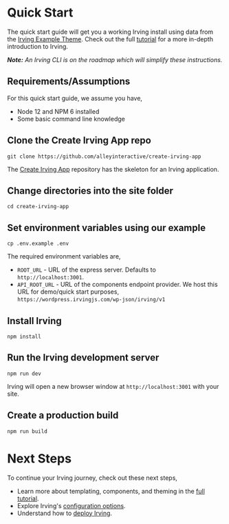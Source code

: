 <Meta title="Intro|Quick Start" />

# Quick Start
The quick start guide will get you a working Irving install using data from the [Irving Example Theme](?path=/docs/wordpress-example-theme--page). Check out the full [tutorial](/?path=/docs/tutorial-introduction--page) for a more in-depth introduction to Irving.

_**Note:** An Irving CLI is on the roadmap which will simplify these instructions._

## Requirements/Assumptions
For this quick start guide, we assume you have,
* Node 12 and NPM 6 installed
* Some basic command line knowledge

## Clone the Create Irving App repo
`git clone https://github.com/alleyinteractive/create-irving-app`

The [Create Irving App](https://github.com/alleyinteractive/create-irving-app) repository has the skeleton for an Irving application.

## Change directories into the site folder
`cd create-irving-app`

## Set environment variables using our example
`cp .env.example .env`

The required environment variables are,
* `ROOT_URL` - URL of the express server. Defaults to `http://localhost:3001`.
* `API_ROOT_URL` - URL of the components endpoint provider. We host this URL for demo/quick start purposes, `https://wordpress.irvingjs.com/wp-json/irving/v1`

## Install Irving
`npm install`

## Run the Irving development server
`npm run dev`

Irving will open a new browser window at `http://localhost:3001` with your site.

## Create a production build
`npm run build`

# Next Steps
To continue your Irving journey, check out these next steps,
* Learn more about templating, components, and theming in the [full tutorial](?path=/docs/tutorial-introduction--page).
* Explore Irving's [configuration options](?path=/docs/architecture-configuration--page).
* Understand how to [deploy Irving](?path=/docs/deployment-and-hosting-deployment-and-hosting--page).

